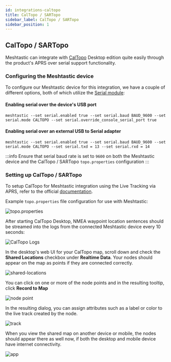 ```yaml
---
id: integrations-caltopo
title: CalTopo / SARTopo
sidebar_label: CalTopo / SARTopo
sidebar_position: 1
---
```


## CalTopo / SARTopo

Meshtastic can integrate with [CalTopo](https://caltopo.com/) Desktop edition quite easily through the product's APRS over serial support functionality.

<object data="https://www.youtube.com/embed/z_51FAPPl34
?autohide=1&autoplay=0" width="100%" height="400"></object>

### Configuring the Meshtastic device

To configure our Meshtastic device for this integration, we have a couple of different options, both of which utilize the [Serial module](/docs/settings/moduleconfig/serial):

#### Enabling serial over the device's USB port
```shell title="Serial over USB"
meshtastic --set serial.enabled true --set serial.baud BAUD_9600 --set serial.mode CALTOPO --set serial.override_console_serial_port true
```

#### Enabling serial over an external USB to Serial adapter
```shell title="External serial adapter"
meshtastic --set serial.enabled true --set serial.baud BAUD_9600 --set serial.mode CALTOPO --set serial.txd = 13 --set serial.rxd = 14
```

:::info
Ensure that serial baud rate is set to `9600` on both the Meshtastic device and the CalTopo / SARTopo `topo.properties` configuration
:::


### Setting up CalTopo / SARTopo

To setup CalTopo for Meshtastic integration using the Live Tracking via APRS, refer to the official [documentation](https://training.caltopo.com/all_users/share/live-tracking#aprs).

Example `topo.properties` file configuration for use with Meshtastic:

![topo.properties](/img/software/integrations/caltopo/properties.png)

After starting CalTopo Desktop, NMEA waypoint location sentences should be streamed into the logs from the connected Meshtastic device every 10 seconds:

![CalTopo Logs](/img/software/integrations/caltopo/logs.png)

In the desktop's web UI for your CalTopo map, scroll down and  check the **Shared Locations** checkbox under **Realtime Data**. Your nodes should appear on the map as points if they are connected correctly.

![shared-locations](/img/software/integrations/caltopo/local-stations.png)

You can click on one or more of the node points and in the resulting tooltip, click **Record to Map**

![node point](/img/software/integrations/caltopo/click.png)

In the resulting dialog, you can assign attributes such as a label or color to the live track created by the node.


![track](/img/software/integrations/caltopo/track.png)

When you view the shared map on another device or mobile, the nodes should appear there as well now, if both the desktop and mobile device have internet connectivity.

![app](/img/software/integrations/caltopo/app.png)

